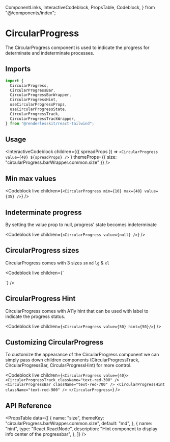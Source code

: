   ComponentLinks,
  InteractiveCodeblock,
  PropsTable,
  Codeblock,
} from "@/components/index";

# CircularProgress

The CircularProgress component is used to indicate the progress for determinate
and indeterminate processes.

<ComponentLinks
  github="circular-progress"
  theme="circularProgress"
  story="feedback-circularprogress"
/>

## Imports

```js
import {
  CircularProgress,
  CircularProgressBar,
  CircularProgressBarWrapper,
  CircularProgressHint,
  useCircularProgressProps,
  useCircularProgressState,
  CircularProgressTrack,
  CircularProgressTrackWrapper,
} from "@renderlesskit/react-tailwind";
```

## Usage

<InteractiveCodeblock
  children={({ spreadProps }) =>
    `<CircularProgress value={40} ${spreadProps} />`
  }
  themeProps={{ size: "circularProgress.barWrapper.common.size" }}
/>

## Min max values

<Codeblock
  live
  children={`<CircularProgress min={10} max={40} value={35} />`}
/>

## Indeterminate progress

By setting the value prop to null, progress' state becomes indeterminate

<Codeblock live children={`<CircularProgress value={null} />`} />

## CircularProgress sizes

CircularProgress comes with 3 sizes `sm` `md` `lg` & `xl`

<Codeblock
  live
  children={`
<div className="flex items-center space-x-2">
  <CircularProgress size="sm" value={20} />
  <CircularProgress size="md" value={30} />
  <CircularProgress size="lg" value={40} />
  <CircularProgress size="xl" value={50} />
</div>
`}
/>

## CircularProgress Hint

CircularProgress comes with A11y hint that can be used with label to indicate
the progress status.

<Codeblock live children={`<CircularProgress value={50} hint={50}/>`} />

## Customizing CircularProgress

To customize the appearance of the CircularProgress component we can simply pass
down children components (CircularProgressTrack, CircularProgressBar,
CircularProgressHint) for more control.

<Codeblock
  live
  children={`
<CircularProgress value={40}>
  <CircularProgressTrack className="text-red-300" />
  <CircularProgressBar className="text-red-700" />
  <CircularProgressHint className="text-red-900" />
</CircularProgress>
`}
/>

## API Reference

<PropsTable
  data={[
    {
      name: "size",
      themeKey: "circularProgress.barWrapper.common.size",
      default: "md",
    },
    {
      name: "hint",
      type: "React.ReactNode",
      description: "Hint component to display info center of the progressbar",
    },
  ]}
/>
